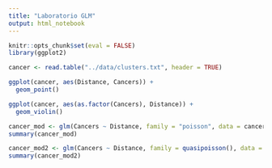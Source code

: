 ```yaml
---
title: "Laboratorio GLM"
output: html_notebook
---
```



```r
knitr::opts_chunk$set(eval = FALSE)
library(ggplot2)

```



```r
cancer <- read.table("../data/clusters.txt", header = TRUE)
```


```r
ggplot(cancer, aes(Distance, Cancers)) + 
  geom_point()
```

```r
ggplot(cancer, aes(as.factor(Cancers), Distance)) + 
  geom_violin()
```


```r
cancer_mod <- glm(Cancers ~ Distance, family = "poisson", data = cancer)
summary(cancer_mod)
```

```r
cancer_mod2 <- glm(Cancers ~ Distance, family = quasipoisson(), data = cancer)
summary(cancer_mod2)
```

